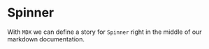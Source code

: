 
<Meta title="Spinner" component={Spinner} />

# Spinner

With `MDX` we can define a story for `Spinner` right in the middle of our
markdown documentation.

<Preview>
  <Story name="test">
    <Spinner />
  </Story>
</Preview>
